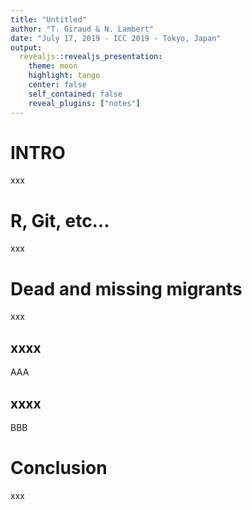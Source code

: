 ```yaml
---
title: "Untitled"
author: "T. Giraud & N. Lambert"
date: "July 17, 2019 - ICC 2019 - Tokyo, Japan"
output:
  revealjs::revealjs_presentation:
    theme: moon
    highlight: tango
    center: false
    self_contained: false
    reveal_plugins: ["notes"]
---
```


# INTRO

xxx

# R, Git, etc...

xxx

# Dead and missing migrants

xxx

## xxxx

AAA

## xxxx

BBB

# Conclusion

xxx
